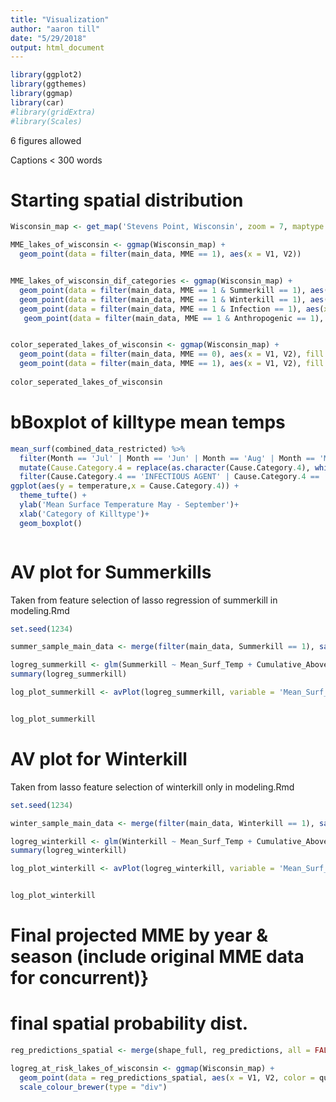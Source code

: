 ```yaml
---
title: "Visualization"
author: "aaron till"
date: "5/29/2018"
output: html_document
---
```


```r
library(ggplot2)
library(ggthemes)
library(ggmap)
library(car)
#library(gridExtra)
#library(Scales)
```

6 figures allowed

Captions < 300 words


# Starting spatial distribution

```r

Wisconsin_map <- get_map('Stevens Point, Wisconsin', zoom = 7, maptype = 'toner-lite', source = 'stamen')

```

```r




MME_lakes_of_wisconsin <- ggmap(Wisconsin_map) +
  geom_point(data = filter(main_data, MME == 1), aes(x = V1, V2))


MME_lakes_of_wisconsin_dif_categories <- ggmap(Wisconsin_map) +
  geom_point(data = filter(main_data, MME == 1 & Summerkill == 1), aes(x = V1, V2), fill = 'red', shape = 21) +
  geom_point(data = filter(main_data, MME == 1 & Winterkill == 1), aes(x = V1, V2), fill = 'blue', shape = 21) +
  geom_point(data = filter(main_data, MME == 1 & Infection == 1), aes(x = V1, V2), fill = 'green', shape = 21) +
   geom_point(data = filter(main_data, MME == 1 & Anthropogenic == 1), aes(x = V1, V2), fill = 'orange', shape = 21)


color_seperated_lakes_of_wisconsin <- ggmap(Wisconsin_map) +
  geom_point(data = filter(main_data, MME == 0), aes(x = V1, V2), fill = 'blue', shape = 21)+
  geom_point(data = filter(main_data, MME == 1), aes(x = V1, V2), fill = 'red', shape = 21)
  
color_seperated_lakes_of_wisconsin

```


# bBoxplot of killtype mean temps

```r

mean_surf(combined_data_restricted) %>%
  filter(Month == 'Jul' | Month == 'Jun' | Month == 'Aug' | Month == 'May' | Month == 'Sep') %>%
  mutate(Cause.Category.4 = replace(as.character(Cause.Category.4), which(is.na(Cause.Category.4)), 'SUMMERTIME NON-EVENT')) %>%
  filter(Cause.Category.4 == 'INFECTIOUS AGENT' | Cause.Category.4 == 'SUMMERKILL' | Cause.Category.4 == 'SUMMERTIME NON-EVENT' | Cause.Category.4 == 'ANTHROPOGENIC CONDITION') %>%   
ggplot(aes(y = temperature,x = Cause.Category.4)) +
  theme_tufte() +
  ylab('Mean Surface Temperature May - September')+
  xlab('Category of Killtype')+
  geom_boxplot()



```



# AV plot for Summerkills 

Taken from feature selection of lasso regression of summerkill in modeling.Rmd


```r

set.seed(1234)

summer_sample_main_data <- merge(filter(main_data, Summerkill == 1), sample_n(filter(main_data, Summerkill == 0), size = 500), all = TRUE)

logreg_summerkill <- glm(Summerkill ~ Mean_Surf_Temp + Cumulative_Above_0 + V2, family = 'binomial', data= summer_sample_main_data)
summary(logreg_summerkill)

```

```r



log_plot_summerkill <- avPlot(logreg_summerkill, variable = 'Mean_Surf_Temp',xlab = 'Residuals of Mean Surface Temperature', ylab = 'Residuals of Summerkill')


log_plot_summerkill      

```




# AV plot for Winterkill

Taken from lasso feature selection of winterkill only in modeling.Rmd

```r

set.seed(1234)

winter_sample_main_data <- merge(filter(main_data, Winterkill == 1), sample_n(filter(main_data, Winterkill == 0), size = 500), all = TRUE)

logreg_winterkill <- glm(Winterkill ~ Mean_Surf_Temp + Cumulative_Above_0 + V2, family = 'binomial', data= winter_sample_main_data)
summary(logreg_winterkill)

```

```r



log_plot_winterkill <- avPlot(logreg_winterkill, variable = 'Mean_Surf_Temp',xlab = 'Residuals of Mean Surface Temperature', ylab = 'Residuals of Summerkill')


log_plot_winterkill      

```




# Final projected MME by year & season (include original MME data for concurrent)}






# final spatial probability dist.

```r


reg_predictions_spatial <- merge(shape_full, reg_predictions, all = FALSE)

logreg_at_risk_lakes_of_wisconsin <- ggmap(Wisconsin_map) + 
  geom_point(data = reg_predictions_spatial, aes(x = V1, V2, color = quantile))+
  scale_colour_brewer(type = "div")


```

